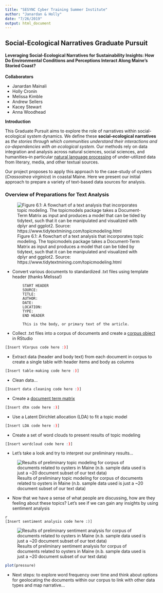```yaml
---
title: "SESYNC Cyber Training Summer Institute"
author: "Janardan & Holly"
date: "7/26/2019"
output: html_document
---
```


## Social-Ecological Narratives Graduate Pursuit  

#### Leveraging Social-Ecological Narratives for Sustainability Insights: How Do Environmental Conditions and Perceptions Interact Along Maine’s Storied Coast?  


**Collaborators**

* Janardan Mainali
* Holly Cronin
* Melissa Kimble
* Andrew Sellers
* Kacey Stewart
* Anna Woodhead  

**Introduction**

This Graduate Pursuit aims to explore the role of narratives within social-ecological system dynamics. We define these **social-ecological narratives** as *the stories through which communities understand their interactions and co-dependencies with an ecological system*. Our methods rely on data integration and analysis across natural sciences, social sciences, and humanities--in particular [natural language processing](https://cran.r-project.org/web/views/NaturalLanguageProcessing.html) of under-utilized data from literary, media, and other textual sources.


Our project proposes to apply this approach to the case-study of oysters (*Crassostrea virginica*) in coastal Maine. Here we present our initial approach to prepare a variety of text-based data sources for analysis.


### Overview of Preparations for Text Analysis  


![Figure 6.1: A flowchart of a text analysis that incorporates topic modeling. The topicmodels package takes a Document-Term Matrix as input and produces a model that can be tided by tidytext, such that it can be manipulated and visualized with dplyr and ggplot2. Source: https://www.tidytextmining.com/topicmodeling.html](https://www.tidytextmining.com/images/tidyflow-ch-6.png)

* Convert various documents to standardized .txt files using template header (thanks Melissa!)

```
        START HEADER
        SOURCE: 
        TITLE: 
        AUTHOR: 
        DATE:
        LOCATION:
        TYPE:  
        END HEADER

        This is the body, or primary text of the article.
```
  
* Collect .txt files into a corpus of documents and create a [corpus object](https://www.tidytextmining.com/dtm.html#tidying-corpus-objects-with-metadata) in RStudio   

```r

[Insert VCorpus code here :)]

```

* Extract data (header and body text) from each document in corpus to create a single table with header items and body as columns

```r

[Insert table-making code here :)]

```

* Clean data...

```r

[Insert data cleaning code here :)]

```

* Create a [document term matrix](https://cran.r-project.org/web/packages/tidytext/vignettes/tidying_casting.html)  

```r

[Insert dtm code here :)]

```

* Use a Latent Dirichlet allocation (LDA) to fit a topic model

```r

[Insert LDA code here :)]

```

* Create a set of word clouds to present results of topic modeling
```r

[Insert wordcloud code here :)]

```

* Let's take a look and try to interpret our preliminary results...

![Results of preliminary topic modeling for corpus of documents related to oysters in Maine (n.b. sample data used is just a ~20 document subset of our text data) ](Insert github link to png file here)  

* Now that we have a sense of what people are discussing, how are they feeling about these topics? Let's see if we can gain any insights by using sentiment analysis

```
{r}

[Insert sentiment analysis code here :)]

```

![Results of preliminary sentiment analysis for corpus of documents related to oysters in Maine (n.b. sample data used is just a ~20 document subset of our text data) ](Insert github link to png file here) 

```r
plot(pressure)
```

* Next steps: to explore word frequency over time and think about options for geolocating the documents within our corpus to link with other data types and map narrative...
